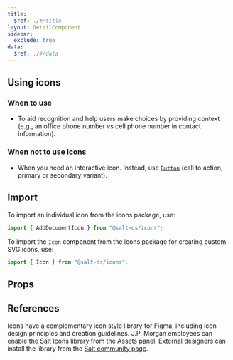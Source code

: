 ```yaml
---
title:
  $ref: ./#/title
layout: DetailComponent
sidebar:
  exclude: true
data:
  $ref: ./#/data
---
```


## Using icons

### When to use

- To aid recognition and help users make choices by providing context (e.g., an office phone number vs cell phone number in contact information).

### When not to use icons

- When you need an interactive icon. Instead, use [`Button`](/salt/components/Button) (call to action, primary or secondary variant).

## Import

To import an individual icon from the icons package, use:

```js
import { AddDocumentIcon } from "@salt-ds/icons";
```

To import the `Icon` component from the icons package for creating custom SVG icons, use:

```js
import { Icon } from "@salt-ds/icons";
```

## Props

<PropsTable componentName="Icon" packageName="icons" />

## References

Icons have a complementary icon style library for Figma, including icon design principles and creation guidelines. J.P. Morgan employees can enable the Salt Icons library from the Assets panel. External designers can install the library from the [Salt community page](https://www.figma.com/community/file/1184561977727107234/Salt%3A-Icons).
